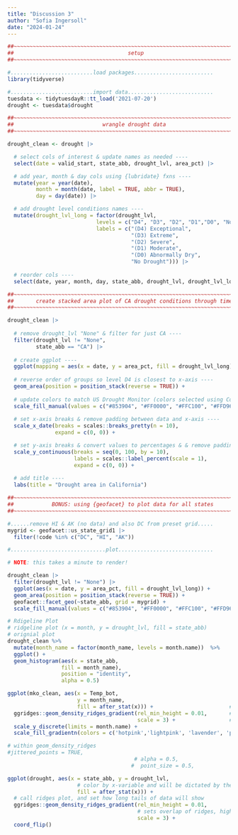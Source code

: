 ```yaml
---
title: "Discussion 3"
author: "Sofia Ingersoll"
date: "2024-01-24"
---
```

```r
##~~~~~~~~~~~~~~~~~~~~~~~~~~~~~~~~~~~~~~~~~~~~~~~~~~~~~~~~~~~~~~~~~~~~~~~~~~~~~~
##                                    setup                                 ----
##~~~~~~~~~~~~~~~~~~~~~~~~~~~~~~~~~~~~~~~~~~~~~~~~~~~~~~~~~~~~~~~~~~~~~~~~~~~~~~

#..........................load packages.........................
library(tidyverse)

#..........................import data...........................
tuesdata <- tidytuesdayR::tt_load('2021-07-20')
drought <- tuesdata$drought

##~~~~~~~~~~~~~~~~~~~~~~~~~~~~~~~~~~~~~~~~~~~~~~~~~~~~~~~~~~~~~~~~~~~~~~~~~~~~~~
##                            wrangle drought data                          ----
##~~~~~~~~~~~~~~~~~~~~~~~~~~~~~~~~~~~~~~~~~~~~~~~~~~~~~~~~~~~~~~~~~~~~~~~~~~~~~~

drought_clean <- drought |>

  # select cols of interest & update names as needed ----
  select(date = valid_start, state_abb, drought_lvl, area_pct) |> 

  # add year, month & day cols using {lubridate} fxns ----
  mutate(year = year(date),
         month = month(date, label = TRUE, abbr = TRUE),
         day = day(date)) |>

  # add drought level conditions names ----
  mutate(drought_lvl_long = factor(drought_lvl,
                            levels = c("D4", "D3", "D2", "D1","D0", "None"),
                            labels = c("(D4) Exceptional",
                                       "(D3) Extreme",
                                       "(D2) Severe", 
                                       "(D1) Moderate", 
                                       "(D0) Abnormally Dry", 
                                       "No Drought"))) |>
  
  # reorder cols ----
  select(date, year, month, day, state_abb, drought_lvl, drought_lvl_long, area_pct)

##~~~~~~~~~~~~~~~~~~~~~~~~~~~~~~~~~~~~~~~~~~~~~~~~~~~~~~~~~~~~~~~~~~~~~~~~~~~~~~
##       create stacked area plot of CA drought conditions through time     ----
##~~~~~~~~~~~~~~~~~~~~~~~~~~~~~~~~~~~~~~~~~~~~~~~~~~~~~~~~~~~~~~~~~~~~~~~~~~~~~~

drought_clean |> 
  
  # remove drought_lvl "None" & filter for just CA ----
  filter(drought_lvl != "None",
         state_abb == "CA") |> 
  
  # create ggplot ----
  ggplot(mapping = aes(x = date, y = area_pct, fill = drought_lvl_long)) +
  
  # reverse order of groups so level D4 is closest to x-axis ----
  geom_area(position = position_stack(reverse = TRUE)) +
  
  # update colors to match US Drought Monitor (colors selected using ColorPick Eyedropper from original USDM data viz) ----
  scale_fill_manual(values = c("#853904", "#FF0000", "#FFC100", "#FFD965", "#FFFF00")) +
  
  # set x-axis breaks & remove padding between data and x-axis ----
  scale_x_date(breaks = scales::breaks_pretty(n = 10),
               expand = c(0, 0)) +

  # set y-axis breaks & convert values to percentages & & remove padding between data and y-axis----
  scale_y_continuous(breaks = seq(0, 100, by = 10),
                     labels = scales::label_percent(scale = 1),
                     expand = c(0, 0)) +
  
  # add title ----
  labs(title = "Drought area in California") 

##~~~~~~~~~~~~~~~~~~~~~~~~~~~~~~~~~~~~~~~~~~~~~~~~~~~~~~~~~~~~~~~~~~~~~~~~~~~~~~
##            BONUS: using {geofacet} to plot data for all states           ----
##~~~~~~~~~~~~~~~~~~~~~~~~~~~~~~~~~~~~~~~~~~~~~~~~~~~~~~~~~~~~~~~~~~~~~~~~~~~~~~

#......remove HI & AK (no data) and also DC from preset grid.....
mygrid <- geofacet::us_state_grid1 |>
  filter(!code %in% c("DC", "HI", "AK"))

#..............................plot..............................

# NOTE: this takes a minute to render!

drought_clean |> 
  filter(drought_lvl != "None") |> 
  ggplot(aes(x = date, y = area_pct, fill = drought_lvl_long)) +
  geom_area(position = position_stack(reverse = TRUE)) +
  geofacet::facet_geo(~state_abb, grid = mygrid) +
  scale_fill_manual(values = c("#853904", "#FF0000", "#FFC100", "#FFD965", "#FFFF00"))
```

```r
# Rdigeline Plot
# ridgeline plot (x = month, y = drought_lvl, fill = state_abb)
# orignial plot
drought_clean %>% 
  mutate(month_name = factor(month_name, levels = month.name))  %>%            # arrange variables in the same order indexed in variable month.name order
  ggplot() +
  geom_histogram(aes(x = state_abb,
                 fill = month_name),
                 position = "identity",
                 alpha = 0.5)

ggplot(mko_clean, aes(x = Temp_bot,
                      y = month_name,
                      fill = after_stat(x))) +                        # do the stat function transformation and then apply color mapping
  ggridges::geom_density_ridges_gradient(rel_min_height = 0.01,       # the smaller you get, the more stretched it becomes 
                                         scale = 3) +                 # this creates overlap of densities  
  scale_y_discrete(limits = month.name) +
  scale_fill_gradientn(colors = c('hotpink','lightpink', 'lavender', 'plum', 'purple'))

# within geom_density_ridges
#jittered_points = TRUE,
                                        # alpha = 0.5,
                                       #  point_size = 0.5,

```

```r
ggplot(drought, aes(x = state_abb, y = drought_lvl,
                      # color by x-variable and will be dictated by the gradient later set
                      fill = after_stat(x))) +
  # call ridges plot, and set how long tails of data will show
  ggridges::geom_density_ridges_gradient(rel_min_height = 0.01,
                                         # sets overlap of ridges, higher number = more overlap
                                         scale = 3) +
  coord_flip()
```

